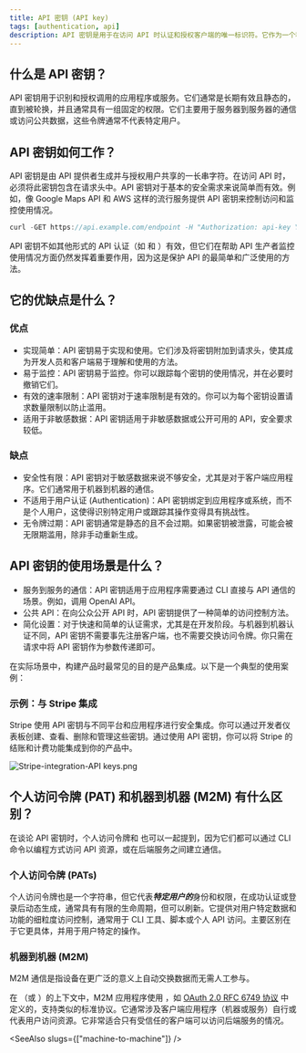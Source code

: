 ```yaml
---
title: API 密钥 (API key)
tags: [authentication, api]
description: API 密钥是用于在访问 API 时认证和授权客户端的唯一标识符。它作为一个秘密令牌包含在 API 请求中，用于验证客户端的身份并允许访问特定的资源或服务。API 密钥通常用于服务器到服务器的通信或访问公共数据。
---
```


## 什么是 API 密钥？

API 密钥用于识别和授权调用的应用程序或服务。它们通常是长期有效且静态的，直到被轮换，并且通常具有一组固定的权限。它们主要用于服务器到服务器的通信或访问公共数据，这些令牌通常不代表特定用户。

## API 密钥如何工作？

API 密钥是由 API 提供者生成并与授权用户共享的一长串字符。在访问 API 时，必须将此密钥包含在请求头中。API 密钥对于基本的安全需求来说简单而有效。例如，像 Google Maps API 和 AWS 这样的流行服务提供 API 密钥来控制访问和监控使用情况。

```java
curl -GET https://api.example.com/endpoint -H "Authorization: api-key YOUR_API_KEY"
```

API 密钥不如其他形式的 API 认证（如 <Ref slug="oauth-2.0" /> 和 <Ref slug="jwt" />）有效，但它们在帮助 API 生产者监控使用情况方面仍然发挥着重要作用，因为这是保护 API 的最简单和广泛使用的方法。

## 它的优缺点是什么？

### 优点

- 实现简单：API 密钥易于实现和使用。它们涉及将密钥附加到请求头，使其成为开发人员和客户端易于理解和使用的方法。
- 易于监控：API 密钥易于监控。你可以跟踪每个密钥的使用情况，并在必要时撤销它们。
- 有效的速率限制：API 密钥对于速率限制是有效的。你可以为每个密钥设置请求数量限制以防止滥用。
- 适用于非敏感数据：API 密钥适用于非敏感数据或公开可用的 API，安全要求较低。

### 缺点

- 安全性有限：API 密钥对于敏感数据来说不够安全，尤其是对于客户端应用程序。它们通常用于机器到机器的通信。
- 不适用于用户认证 (Authentication)：API 密钥绑定到应用程序或系统，而不是个人用户，这使得识别特定用户或跟踪其操作变得具有挑战性。
- 无令牌过期：API 密钥通常是静态的且不会过期。如果密钥被泄露，可能会被无限期滥用，除非手动重新生成。

## API 密钥的使用场景是什么？

- 服务到服务的通信：API 密钥适用于应用程序需要通过 CLI 直接与 API 通信的场景。例如，调用 OpenAI API。
- 公共 API：在向公众公开 API 时，API 密钥提供了一种简单的访问控制方法。
- 简化设置：对于快速和简单的认证需求，尤其是在开发阶段。与机器到机器认证不同，API 密钥不需要事先注册客户端，也不需要交换访问令牌。你只需在请求中将 API 密钥作为参数传递即可。

在实际场景中，构建产品时最常见的目的是产品集成。以下是一个典型的使用案例：

### 示例：与 Stripe 集成

Stripe 使用 API 密钥与不同平台和应用程序进行安全集成。你可以通过开发者仪表板创建、查看、删除和管理这些密钥。通过使用 API 密钥，你可以将 Stripe 的结账和计费功能集成到你的产品中。

![Stripe-integration-API keys.png](https://uploads.strapi.logto.io/Stripe_integration_API_keys_cb6a2bc679.png)

## 个人访问令牌 (PAT) 和机器到机器 (M2M) 有什么区别？

在谈论 API 密钥时，个人访问令牌和 <Ref slug="machine-to-machine" /> 也可以一起提到，因为它们都可以通过 CLI 命令以编程方式访问 API 资源，或在后端服务之间建立通信。

### 个人访问令牌 (PATs)

个人访问令牌也是一个字符串，但它代表***特定用户的***身份和权限，在成功认证或登录后动态生成，通常具有有限的生命周期，但可以刷新。它提供对用户特定数据和功能的细粒度访问控制，通常用于 CLI 工具、脚本或个人 API 访问。主要区别在于它更具体，并用于用户特定的操作。

### 机器到机器 (M2M)

M2M 通信是指设备在更广泛的意义上自动交换数据而无需人工参与。

在 <Ref slug="openid-connect" />（或 <Ref slug="oauth-2.0" />）的上下文中，M2M 应用程序使用 <Ref slug="client-credentials-flow" />，如 [OAuth 2.0 RFC 6749 协议](https://datatracker.ietf.org/doc/html/rfc6749) 中定义的，支持类似的标准协议。它通常涉及客户端应用程序（机器或服务）自行或代表用户访问资源。它非常适合只有受信任的客户端可以访问后端服务的情况。

<SeeAlso slugs={["machine-to-machine"]} />
